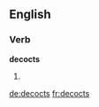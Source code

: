 ==English==

===Verb===
'''decocts'''

# {{third-person singular of|decoct}}

[[de:decocts]]
[[fr:decocts]]